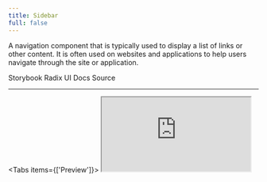 ```yaml
---
title: Sidebar
full: false
---
```


A navigation component that is typically used to display a list of links or other content.
It is often used on websites and applications to help users navigate through the site or application.

<Badges>
  <BadgeLink href="https://storybook.twistail.com/?path=/docs/layout-components-sidebar--docs" external>
    Storybook
  </BadgeLink>
  <BadgeLink href="https://www.radix-ui.com/primitives/docs/utilities/slot" external>
    Radix UI Docs
  </BadgeLink>
  <BadgeLink href="https://github.com/riipandi/twistail/tree/main/packages/ui-react/src/components/sidebar" external>
    Source
  </BadgeLink>
</Badges>

---

<Tabs items={['Preview']}>
  <Tab value="Preview" className="h-[480px] p-0 not-prose overflow-auto">
    <iframe
      src="https://storybook.twistail.com/iframe.html?globals=backgrounds.grid:!false&args=&id=layout-components-sidebar--docs"
      className="size-full"
      allowFullScreen
    />
  </Tab>
</Tabs>

Browse the [Storybook](https://storybook.twistail.com/?path=/docs/layout-components-sidebar--docs) for more examples.

## Automatic Installation

<Callout type='warn'>
  This method is still working on progress, please use manual installation for now.
</Callout>

{/* ```package-install
npx twistail add sidebar
``` */}

## Manual Installation

<Steps>
  <Step>
    ### Install dependencies
    ```package-install
    npm install radix-ui
    ```
  </Step>
  <Step>
    ### Copy the code
    <Tabs items={['sidebar.tsx', 'sidebar.css.ts', 'index.ts']}>
      <Tab value="sidebar.tsx">
        ```json doc-gen:file
        {
          "file": "../packages/ui-react/src/components/sidebar/sidebar.tsx",
          "codeblock": { "lang": "tsx", "meta": "title=\"components/sidebar/sidebar.tsx\"" }
        }
        ```
      </Tab>
      <Tab value="sidebar.css.ts">
        ```json doc-gen:file
        {
          "file": "../packages/ui-react/src/components/sidebar/sidebar.css.ts",
          "codeblock": { "lang": "ts", "meta": "title=\"components/sidebar/sidebar.css.ts\"" }
        }
        ```
      </Tab>
      <Tab value="index.ts">
        ```json doc-gen:file
        {
          "file": "../packages/ui-react/src/components/sidebar/index.ts",
          "codeblock": { "lang": "ts", "meta": "title=\"components/sidebar/index.ts\"" }
        }
        ```
      </Tab>
    </Tabs>
  </Step>
</Steps>

## Usage

### Imports

<Tabs items={['internal (copy-paste)', 'npm']}>
  <Tab value="internal (copy-paste)">
    ```tsx
      Sidebar,
      SidebarContent,
      SidebarFooter,
      SidebarGroup,
      SidebarGroupAction,
      SidebarGroupContent,
      SidebarGroupLabel,
      SidebarHeader,
      SidebarInput,
      SidebarInset,
      SidebarMenu,
      SidebarMenuAction,
      SidebarMenuBadge,
      SidebarMenuButton,
      SidebarMenuItem,
      SidebarMenuSkeleton,
      SidebarMenuSub,
      SidebarMenuSubButton,
      SidebarMenuSubItem,
      SidebarProvider,
      SidebarRail,
      SidebarSeparator,
      SidebarTrigger,
      useSidebar,
    } from '#/components/sidebar'
    ```
  </Tab>
  <Tab value="npm">
    ```tsx
      Sidebar,
      SidebarContent,
      SidebarFooter,
      SidebarGroup,
      SidebarGroupAction,
      SidebarGroupContent,
      SidebarGroupLabel,
      SidebarHeader,
      SidebarInput,
      SidebarInset,
      SidebarMenu,
      SidebarMenuAction,
      SidebarMenuBadge,
      SidebarMenuButton,
      SidebarMenuItem,
      SidebarMenuSkeleton,
      SidebarMenuSub,
      SidebarMenuSubButton,
      SidebarMenuSubItem,
      SidebarProvider,
      SidebarRail,
      SidebarSeparator,
      SidebarTrigger,
      useSidebar,
    } from 'twistail-react/sidebar'
    ```
  </Tab>
</Tabs>

### Example

```tsx
// WIP
```
